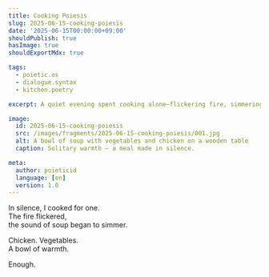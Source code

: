 ```yaml
---
title: Cooking Poiesis
slug: 2025-06-15-cooking-poiesis
date: '2025-06-15T00:00:00+09:00'
shouldPublish: true
hasImage: true
shouldExportMdx: true

tags:
  - poietic.os
  - dialogue.syntax
  - kitchen.poetry

excerpt: A quiet evening spent cooking alone—flickering fire, simmering sound, and a bowl of warmth.

image:
  id: 2025-06-15-cooking-poiesis
  src: /images/fragments/2025-06-15-cooking-poiesis/001.jpg
  alt: A bowl of soup with vegetables and chicken on a wooden table
  caption: Solitary warmth — a meal made in silence.

meta:
  author: poieticid
  language: [en]
  version: 1.0
---
```


In silence, I cooked for one.  
The fire flickered,  
the sound of soup began to simmer.

Chicken. Vegetables.  
A bowl of warmth.

Enough.